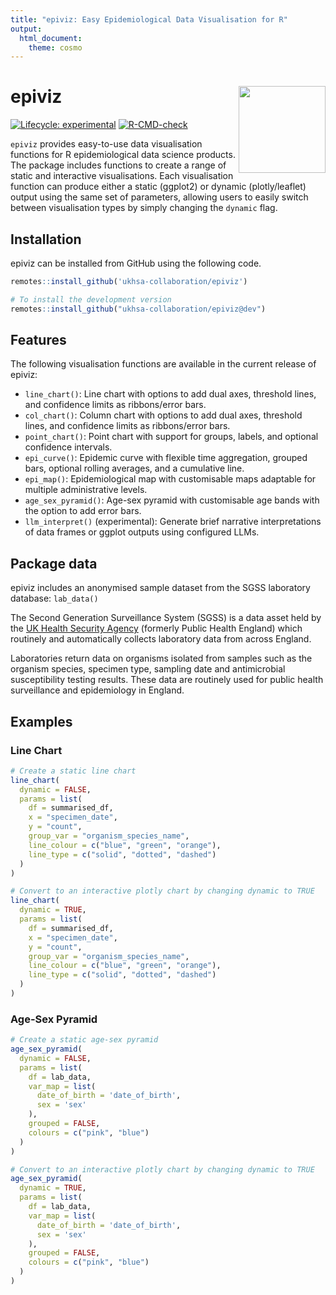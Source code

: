 ```yaml
---
title: "epiviz: Easy Epidemiological Data Visualisation for R"
output:
  html_document:
    theme: cosmo
---
```


# epiviz <img src="man/figures/logo.png" align="right" height="139" alt="" />

<!-- badges: start -->
[![Lifecycle: experimental](https://img.shields.io/badge/lifecycle-experimental-orange.svg)](https://lifecycle.r-lib.org/articles/stages.html#experimental)
[![R-CMD-check](https://github.com/ukhsa-collaboration/epiviz/actions/workflows/R-CMD-check.yaml/badge.svg)](https://github.com/ukhsa-collaboration/epiviz/actions/workflows/R-CMD-check.yaml)
<!-- badges: end -->

`epiviz` provides easy-to-use data visualisation functions for R epidemiological data science products. The package includes functions to create a range of static and interactive visualisations. Each visualisation function can produce either a static (ggplot2) or dynamic (plotly/leaflet) output using the same set of parameters, allowing users to easily switch between visualisation types by simply changing the `dynamic` flag.

## Installation

epiviz can be installed from GitHub using the following code.
```r
remotes::install_github('ukhsa-collaboration/epiviz')

# To install the development version
remotes::install_github("ukhsa-collaboration/epiviz@dev")
``` 

## Features

The following visualisation functions are available in the current release of epiviz:

- `line_chart()`: Line chart with options to add dual axes, threshold lines, and confidence limits as ribbons/error bars.
- `col_chart()`: Column chart with options to add dual axes, threshold lines, and confidence limits as ribbons/error bars.
- `point_chart()`: Point chart with support for groups, labels, and optional confidence intervals.
- `epi_curve()`: Epidemic curve with flexible time aggregation, grouped bars, optional rolling averages, and a cumulative line.
- `epi_map()`: Epidemiological map with customisable maps adaptable for multiple administrative levels.
- `age_sex_pyramid()`: Age-sex pyramid with customisable age bands with the option to add error bars.
- `llm_interpret()` (experimental): Generate brief narrative interpretations of data frames or ggplot outputs using configured LLMs.

## Package data

epiviz includes an anonymised sample dataset from the SGSS laboratory database: `lab_data()`

The Second Generation Surveillance System (SGSS) is a data asset held by the [UK Health Security Agency](https://www.gov.uk/government/publications/securing-our-health-the-uk-health-security-agency/securing-our-health-the-uk-health-security-agency) (formerly Public Health England) which routinely and automatically collects laboratory data from across England.

Laboratories return data on organisms isolated from samples such as the organism species, specimen type, sampling date and antimicrobial susceptibility testing results. These data are routinely used for public health surveillance and epidemiology in England.

## Examples

### Line Chart
```r
# Create a static line chart
line_chart(
  dynamic = FALSE,
  params = list(
    df = summarised_df,
    x = "specimen_date",
    y = "count",
    group_var = "organism_species_name",
    line_colour = c("blue", "green", "orange"),
    line_type = c("solid", "dotted", "dashed")
  )
)

# Convert to an interactive plotly chart by changing dynamic to TRUE
line_chart(
  dynamic = TRUE,
  params = list(
    df = summarised_df,
    x = "specimen_date",
    y = "count",
    group_var = "organism_species_name",
    line_colour = c("blue", "green", "orange"),
    line_type = c("solid", "dotted", "dashed")
  )
)
```

### Age-Sex Pyramid
```r
# Create a static age-sex pyramid
age_sex_pyramid(
  dynamic = FALSE,
  params = list(
    df = lab_data,
    var_map = list(
      date_of_birth = 'date_of_birth',
      sex = 'sex'
    ),
    grouped = FALSE,
    colours = c("pink", "blue")
  )
)

# Convert to an interactive plotly chart by changing dynamic to TRUE
age_sex_pyramid(
  dynamic = TRUE,
  params = list(
    df = lab_data,
    var_map = list(
      date_of_birth = 'date_of_birth',
      sex = 'sex'
    ),
    grouped = FALSE,
    colours = c("pink", "blue")
  )
)
```
